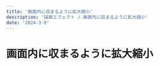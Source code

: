 ---
title: '画面内に収まるように拡大縮小'
description: '描画エフェクト / 画面内に収まるように拡大縮小'
date: '2024-3-9'
---
# 画面内に収まるように拡大縮小